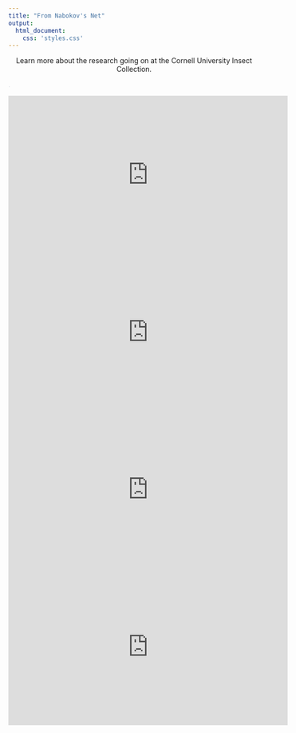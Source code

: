 ```yaml
---
title: "From Nabokov's Net"
output: 
  html_document:
    css: 'styles.css'
---
```


<!-- This centers the title text on this page.  -->

<style type="text/css">

h1.title {
  font-size: 60px;
  color: ;
  text-align: center;
}
</style>

<center> Learn more about the research going on at the Cornell University Insect Collection. </center>

</span> 
<span style="color: #D8DBE3;">. 

</span> 

<center>
<iframe width="560" height="315" src="https://www.youtube.com/embed/OsbeSpDT1Gg?si=6vktdtOqnD67etnm&rel=0" title="YouTube video player" frameborder="0" allow="accelerometer; autoplay; clipboard-write; encrypted-media; gyroscope; picture-in-picture; web-share" allowfullscreen></iframe>

<iframe width="560" height="315" src="https://www.youtube.com/embed/OsbeSpDT1Gg?si=6vktdtOqnD67etnm&rel=0" title="YouTube video player" frameborder="0" allow="accelerometer; autoplay; clipboard-write; encrypted-media; gyroscope; picture-in-picture; web-share" allowfullscreen></iframe>

<iframe width="560" height="315" src="https://www.youtube.com/embed/OsbeSpDT1Gg?si=6vktdtOqnD67etnm&rel=0" title="YouTube video player" frameborder="0" allow="accelerometer; autoplay; clipboard-write; encrypted-media; gyroscope; picture-in-picture; web-share" allowfullscreen></iframe>

<iframe width="560" height="315" src="https://www.youtube.com/embed/OsbeSpDT1Gg?si=6vktdtOqnD67etnm&rel=0" title="YouTube video player" frameborder="0" allow="accelerometer; autoplay; clipboard-write; encrypted-media; gyroscope; picture-in-picture; web-share" allowfullscreen></iframe>
</center>















